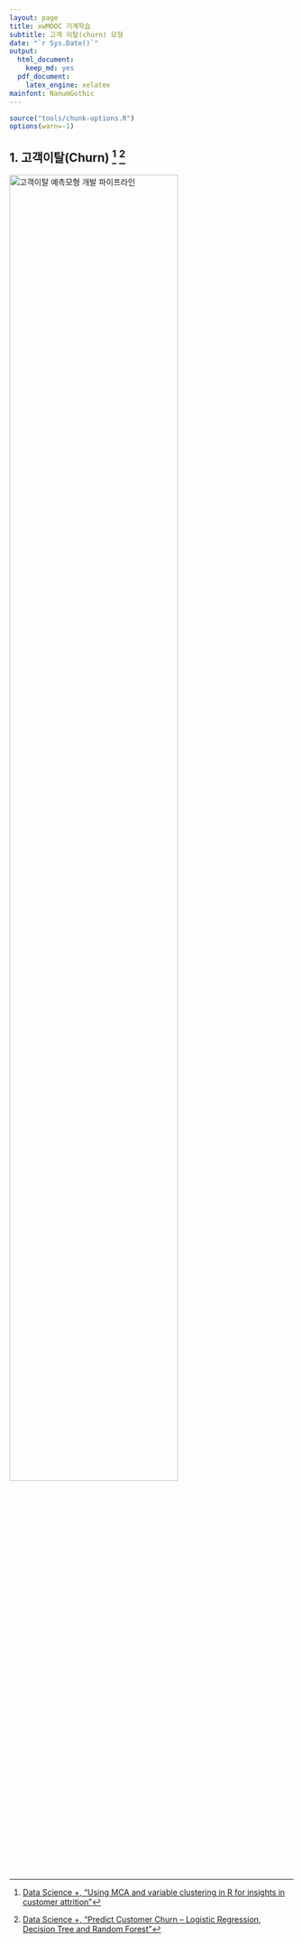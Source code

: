 ```yaml
---
layout: page
title: xwMOOC 기계학습
subtitle: 고객 이탈(churn) 모형
date: "`r Sys.Date()`"
output:
  html_document: 
    keep_md: yes
  pdf_document:
    latex_engine: xelatex
mainfont: NanumGothic
---
```

 

``` r
source("tools/chunk-options.R")
options(warn=-1)
```


## 1. 고객이탈(Churn) [^mca-churn] [^logistic-churn] {#customer-churn-basics} 


[^mca-churn]: [Data Science +, "Using MCA and variable clustering in R for insights in customer attrition"](https://datascienceplus.com/using-mca-and-variable-clustering-in-r-for-insights-in-customer-attrition/)

[^logistic-churn]: [Data Science +, "Predict Customer Churn – Logistic Regression, Decision Tree and Random Forest"](https://datascienceplus.com/predict-customer-churn-logistic-regression-decision-tree-and-random-forest/)

<img src="fig/ml-churn-pipeline.png" alt="고객이탈 예측모형 개발 파이프라인" width="77%" />


